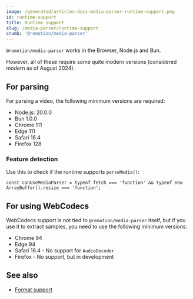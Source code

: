 ```yaml
---
image: /generated/articles-docs-media-parser-runtime-support.png
id: runtime-support
title: Runtime support
slug: /media-parser/runtime-support
crumb: '@remotion/media-parser'
---
```


`@remotion/media-parser` works in the Browser, Node.js and Bun.

However, all of these require some quite modern versions (considered modern as of August 2024).

## For parsing

For parsing a video, the following minimum versions are required:

- Node.js: 20.0.0
- Bun 1.0.0
- Chrome 111
- Edge 111
- Safari 16.4
- Firefox 128

### Feature detection

Use this to check if the runtime supports `parseMedia()`:

```tsx
const canUseMediaParser = typeof fetch === 'function' && typeof new ArrayBuffer().resize === 'function';
```

## For using WebCodecs

WebCodecs support is not tied to `@remotion/media-parser` itself, but if you use it to extract samples, you need to use the following minimum versions:

- Chrome 94
- Edge 94
- Safari 16.4 - No support for `AudioDecoder`
- Firefox - No support, but in development

## See also

- [Format support](/docs/media-parser/format-support)
